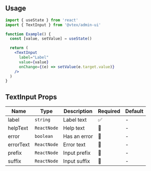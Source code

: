 
<Section>

## Usage

```jsx isStatic
import { useState } from 'react'
import { TextInput } from '@vtex/admin-ui'

function Example() {
  const [value, setValue] = useState()

  return (
    <TextInput
      label="Label"
      value={value}
      onChange={(e) => setValue(e.target.value)}
    />
  )
}
```

</Section>

<Section>

## TextInput Props

| Name      | Type        | Description  | Required | Default |
| --------- | ----------- | ------------ | -------- | ------- |
| label     | `string`    | Label text   | ✅       | -       |
| helpText  | `ReactNode` | Help text    | 🚫       | -       |
| error     | `boolean`   | Has an error | 🚫       | -       |
| errorText | `ReactNode` | Error text   | 🚫       | -       |
| prefix    | `ReactNode` | Input prefix | 🚫       | -       |
| suffix    | `ReactNode` | Input suffix | 🚫       | -       |

</Section>
